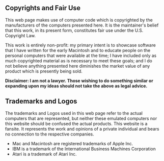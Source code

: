 == Copyrights and Fair Use ==

This web page makes use of computer code which is copyrighted by the manufacturers of the computers presented here. It is the maintainer's belief that this work, in its present form, constitutes fair use under the U.S. Copyright Law.

This work is entirely non-profit: my primary intent is to showcase software that I have written for the early Macintosh and to educate people on the personal computers that were available at the time; I have included only as much copyrighted material as is necessary to meet these goals; and I do not believe anything presented here diminishes the market value of any product which is presently being sold.

'''Disclaimer: I am not a lawyer. Those wishing to do something similar or expanding upon my ideas should not take the above as legal advice.'''

== Trademarks and Logos ==

The trademarks and Logos used in this web page refer to the actual computers that are represented, but neither these emulated computers nor this website should be confused the actual products. This website is a fansite. It represents the work and opinions of a private individual and bears no connection to the respective companies.

* Mac and Macintosh are registered trademarks of Apple Inc.
* IBM is a trademark of the International Business Machines Corporation
* Atari is a trademark of Atari Inc.